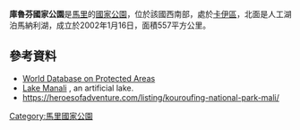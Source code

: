 {{coord|12|50|N|10|25|W|format=dms|display=title}}

'''庫魯芬國家公園'''是[[馬里|馬里]]的[[國家公園|國家公園]]，位於該國西南部，處於[[卡伊區|卡伊區]]，北面是人工湖泊馬納利湖，成立於2002年1月16日，面積557平方公里。

==參考資料==
* [http://www.wdpa.org/siteSheet.aspx?sitecode=317195 World Database on Protected Areas]{{Dead link}}
* [https://indiahikes.com/bhrigu-lake/ Lake Manali] {{Wayback|url=https://indiahikes.com/bhrigu-lake/ |date=20211021231412 }}, an artificial lake.
* https://heroesofadventure.com/listing/kouroufing-national-park-mali/

{{Mali-stub}}
[[Category:馬里國家公園|Category:馬里國家公園]]